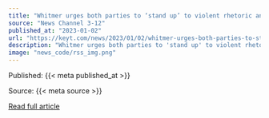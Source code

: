 ```yaml
---
title: "Whitmer urges both parties to ‘stand up’ to violent rhetoric and threats as she embarks on second term"
source: "News Channel 3-12"
published_at: "2023-01-02"
url: "https://keyt.com/news/2023/01/02/whitmer-urges-both-parties-to-stand-up-to-violent-rhetoric-and-threats-as-she-embarks-on-second-term/"
description: "Whitmer urges both parties to 'stand up' to violent rhetoric and threats as she embarks on second termThe post Whitmer urges both parties to &#8216;stand up&#8217; to violent rhetoric and threats as she embarks on second term appeared first on News Channel 3-12."
image: "news_code/rss_img.png"
---
```



  Published: {{< meta published_at >}}
  

  Source: {{< meta source >}}
  

  [Read full article]({{< meta url >}})
  

